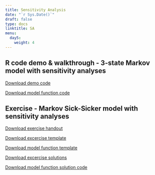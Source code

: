 ---
title: Sensitivity Analysis
date: "`r Sys.Date()`"
draft: false
type: docs
linktitle: SA
menu:
  day5:
    weight: 4
---

## R code demo & walkthrough - 3-state Markov model with sensitivity analyses    

[Download demo code](../../../Course_Modularization/Sensitivity analysis/Markov 3-state SA/Markov_3state_SA.Rmd)

[Download model function code](../../../Course_Modularization/Sensitivity analysis/Markov 3-state SA/Functions_markov_3state.R)

## Exercise - Markov Sick-Sicker model with sensitivity analyses

[Download exercise handout](../../../Course_Modularization/Sensitivity analysis/Markov Sick-Sicker SA/exercise worksheets/markov_sick-sicker_SA_exercise.html)

[Download excercise template](../../../Course_Modularization/Sensitivity analysis/Markov Sick-Sicker SA/templates/markov_sick-sicker_SA_template.Rmd)

[Download model function template](../../../Course_Modularization/Sensitivity analysis/Markov Sick-Sicker SA/functions/Functions_markov_sick-sicker.R)

[Download excercise solutions](../../../Course_Modularization/Sensitivity analysis/Markov Sick-Sicker SA/solutions/markov_sick-sicker_SA_solutions.Rmd)

[Download model function solution code](../../../Course_Modularization/Sensitivity analysis/Markov Sick-Sicker SA/solutions/Functions_markov_sick-sicker_sol.R)

